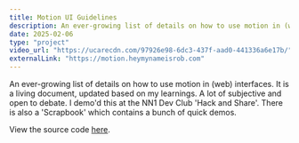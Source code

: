 ```yaml
---
title: Motion UI Guidelines
description: An ever-growing list of details on how to use motion in (web) interfaces. It is a living document, updated based on my learnings. A lot of subjective and open to debate. I demo'd this at the NN1 Dev Club 'Hack and Share'. There is also a 'Scrapbook' which contains a bunch of quick demos.
date: 2025-02-06
type: "project"
video_url: "https://ucarecdn.com/97926e98-6dc3-437f-aad0-441336a6e17b/"
externalLink: "https://motion.heymynameisrob.com"
---
```


An ever-growing list of details on how to use motion in (web) interfaces. It is a living document, updated based on my learnings. A lot of subjective and open to debate.
I demo'd this at the NN1 Dev Club 'Hack and Share'. There is also a 'Scrapbook' which contains a bunch of quick demos.

View the source code <a class="underline" href="https://github.com/heymynameisrob/motion-ui">here</a>.
